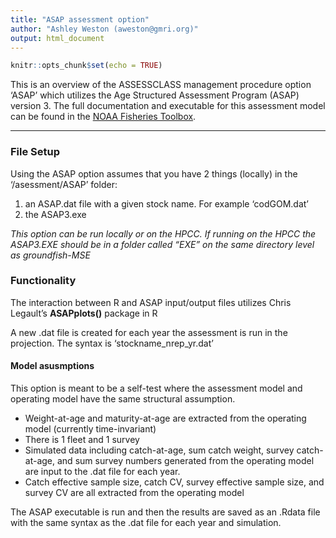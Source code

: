 ```yaml
---
title: "ASAP assessment option"
author: "Ashley Weston (aweston@gmri.org)"
output: html_document
---
```


```r
knitr::opts_chunk$set(echo = TRUE)
```


This is an overview of the ASSESSCLASS management procedure option 'ASAP' which utilizes the Age Structured Assessment Program (ASAP) version 3. The full documentation and executable for this assessment model can be found in the [NOAA Fisheries Toolbox](https://www.nefsc.noaa.gov/nft/ASAP.html).

*** 

### File Setup

Using the ASAP option assumes that you have 2 things (locally) in the '/asessment/ASAP' folder:

1. an ASAP.dat file with a given stock name. For example 'codGOM.dat' 
2. the ASAP3.exe 

*This option can be run locally or on the HPCC. If running on the HPCC the ASAP3.EXE should be in a folder called "EXE" on the same directory level as groundfish-MSE* 


### Functionality

The interaction between R and ASAP input/output files utilizes Chris Legault's **ASAPplots()** package in R

A new .dat file is created for each year the assessment is run in the projection. The syntax is 'stockname_nrep_yr.dat' 

#### Model asusmptions
This option is meant to be a self-test where the assessment model and operating model have the same structural assumption. 

* Weight-at-age and maturity-at-age are extracted from the operating model (currently time-invariant)
* There is 1 fleet and 1 survey
* Simulated data including catch-at-age, sum catch weight, survey catch-at-age, and sum survey numbers generated from the operating model are input to the .dat file for each year. 
* Catch effective sample size, catch CV, survey effective sample size, and survey CV are all extracted from the operating model

The ASAP executable is run and then the results are saved as an .Rdata file with the same syntax as the .dat file for each year and simulation.








